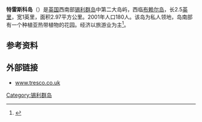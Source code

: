{{noteTA
|1=zh-hans:锡利; zh-hant:夕利
}}
{{Infobox islands
|name             =特雷斯科岛
|image name       = Tresco map.png
|image caption    = 特雷斯科岛地图
|image size       = 250px
|map_custom=yes
|locator map      ={{Location map|United Kingdom Isles of Scilly|lat=49.9563|long=-6.3319|float=center |width=250}}
|location         = 
|total islands    = 
|major islands    = 
|coordinates      = {{Coord|49|57|22|N|6|19|54|W|region:GB_type:isle|display=inline,title}}
|highest mount    =
|elevation m      =
|country          = 英国
|population as of = 2001年
|density km2      =
|area km2         =2.97
|area footnotes   =
|population       =180
}}
'''特雷斯科岛'''（{{lang-en|Tresco}}）是[[英国|英国]]西南部[[锡利群岛|锡利群岛]]中第二大岛屿，西临[[布赖尔岛|布赖尔岛]]，长2.5[[英里|英里]]，宽1英里，面积2.97平方公里。2001年人口180人。该岛为私人领地，岛南部有一个种植亚热带植物的花园。经济以旅游业为主<ref>{{Cite web |url=http://www.scillyonline.co.uk/scilly.html |title=www.scillyonline.co.uk |accessdate=2011-12-13 |archiveurl=https://web.archive.org/web/20111225175931/http://www.scillyonline.co.uk/scilly.html#stmarys |archivedate=2011-12-25 |deadurl=yes }}</ref>。
==参考资料==
{{reflist}}
==外部链接==
*[http://www.tresco.co.uk/about-tresco/about-tresco/tresco-island.aspx www.tresco.co.uk] {{Wayback|url=http://www.tresco.co.uk/about-tresco/about-tresco/tresco-island.aspx |date=20140213003513 }}
[[Category:锡利群岛|Category:锡利群岛]]
